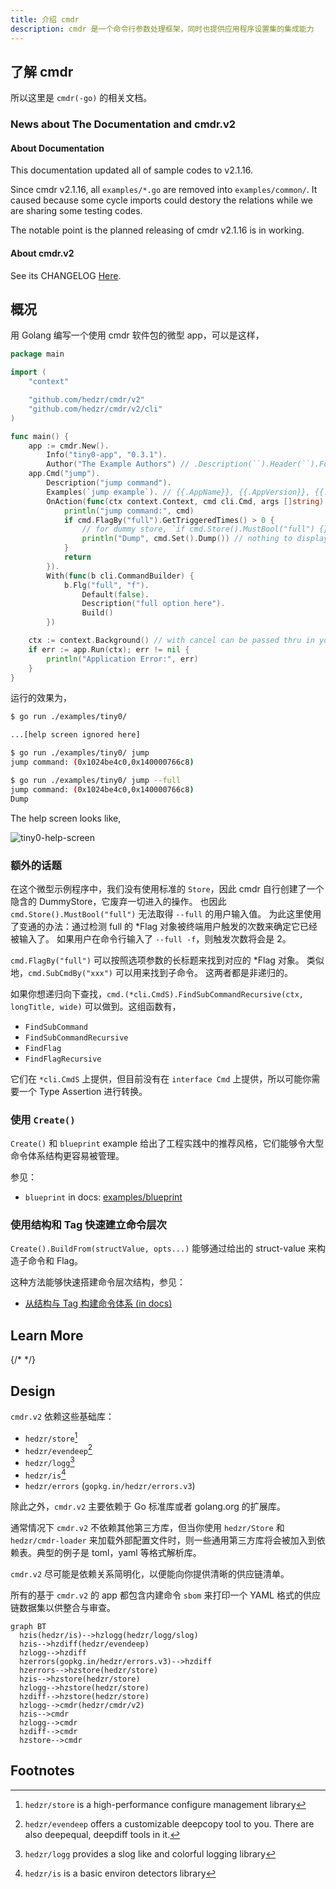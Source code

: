 ```yaml
---
title: 介绍 cmdr
description: cmdr 是一个命令行参数处理框架，同时也提供应用程序设置集的集成能力
---
```


## 了解 cmdr

所以这里是 `cmdr(-go)` 的相关文档。

<Cards>
  <Card title="Cmdr(-go) v2 Documentation" href="./cmdr.v2/" />
  <Card title="Store Documentation" href="./store/" />
  <Card title="EvenDeep Documentation" href="./evendeep/" />
  <Card title="Logg/slog Documentation" href="./logg/" />
  <Card title="Is Documentation" href="./is/" />
  <Card title="Cmdr(-go) v1 Documentation" href="./cmdr.v1/" />
</Cards>

### News about The Documentation and cmdr.v2

#### About Documentation

This documentation updated all of sample codes to v2.1.16.

Since cmdr v2.1.16, all `examples/*.go` are removed into `examples/common/`. It caused because some cycle imports could destory the relations while we are sharing some testing codes.

The notable point is the planned releasing of cmdr v2.1.16 is in working.

#### About cmdr.v2

See its CHANGELOG [Here](https://github.com/hedzr/cmdr/blob/master/CHANGELOG).

## 概况

用 Golang 编写一个使用 cmdr 软件包的微型 app，可以是这样，

```go title="./examples/tiny0/main.go"
package main

import (
	"context"

	"github.com/hedzr/cmdr/v2"
	"github.com/hedzr/cmdr/v2/cli"
)

func main() {
	app := cmdr.New().
		Info("tiny0-app", "0.3.1").
		Author("The Example Authors") // .Description(``).Header(``).Footer(``)
	app.Cmd("jump").
		Description("jump command").
		Examples(`jump example`). // {{.AppName}}, {{.AppVersion}}, {{.DadCommands}}, {{.Commands}}, ...
		OnAction(func(ctx context.Context, cmd cli.Cmd, args []string) (err error) {
			println("jump command:", cmd)
			if cmd.FlagBy("full").GetTriggeredTimes() > 0 {
				// for dummy store, `if cmd.Store().MustBool("full") {}` cannot work
				println("Dump", cmd.Set().Dump()) // nothing to display since a dummy store created
			}
			return
		}).
		With(func(b cli.CommandBuilder) {
			b.Flg("full", "f").
				Default(false).
				Description("full option here").
				Build()
		})

	ctx := context.Background() // with cancel can be passed thru in your actions
	if err := app.Run(ctx); err != nil {
		println("Application Error:", err)
	}
}
```

运行的效果为，

```bash
$ go run ./examples/tiny0/

...[help screen ignored here]

$ go run ./examples/tiny0/ jump
jump command: (0x1024be4c0,0x140000766c8)

$ go run ./examples/tiny0/ jump --full
jump command: (0x1024be4c0,0x140000766c8)
Dump
```

The help screen looks like,

![tiny0-help-screen](/images/cmdr/v2/guide/2025-02-16T09.14.24.png)

### 额外的话题

在这个微型示例程序中，我们没有使用标准的 `Store`，因此 cmdr 自行创建了一个隐含的 DummyStore，它废弃一切进入的操作。
也因此 `cmd.Store().MustBool("full")` 无法取得 `--full` 的用户输入值。
为此这里使用了变通的办法：通过检测 full 的 \*Flag 对象被终端用户触发的次数来确定它已经被输入了。
如果用户在命令行输入了 `--full -f`，则触发次数将会是 2。

`cmd.FlagBy("full")` 可以按照选项参数的长标题来找到对应的 \*Flag 对象。
类似地，`cmd.SubCmdBy("xxx")` 可以用来找到子命令。
这两者都是非递归的。

如果你想递归向下查找，`cmd.(*cli.CmdS).FindSubCommandRecursive(ctx, longTitle, wide)` 可以做到。这组函数有，

- `FindSubCommand`
- `FindSubCommandRecursive`
- `FindFlag`
- `FindFlagRecursive`

它们在 `*cli.CmdS` 上提供，但目前没有在 `interface Cmd` 上提供，所以可能你需要一个 Type Assertion 进行转换。

### 使用 `Create()`

`Create()` 和 `blueprint` example 给出了工程实践中的推荐风格，它们能够令大型命令体系结构更容易被管理。

参见：

- `blueprint` in docs: [examples/blueprint](/docs/cmdr.v2/examples/blueprint/)

### 使用结构和 Tag 快速建立命令层次

`Create().BuildFrom(structValue, opts...)` 能够通过给出的 struct-value 来构造子命令和 Flag。

这种方法能够快速搭建命令层次结构，参见：

- [从结构与 Tag 构建命令体系 (in docs)](/docs/cmdr.v2/guide/steps/g13-build-from-struct/)

## Learn More

<Cards>
  <Card
    title="Learn more about `hedzr/store`"
    href="https://github.com/hedzr/store"
  />
  <Card
    title="Learn more about `hedzr/evendeep`"
    href="https://github.com/hedzr/evendeep"
  />
  <Card
    title="Learn more about `hedzr/logg`"
    href="https://github.com/hedzr/logg"
  />
  <Card
    title="Learn more about `hedzr/is`"
    href="https://github.com/hedzr/is"
  />
  {/* <Card title="Learn more about Fumadocs" href="https://fumadocs.vercel.app" /> */}
</Cards>

## Design

`cmdr.v2` 依赖这些基础库：

- `hedzr/store`[^1]
- `hedzr/evendeep`[^2]
- `hedzr/logg`[^3]
- `hedzr/is`[^4]
- `hedzr/errors` (`gopkg.in/hedzr/errors.v3`)

除此之外，`cmdr.v2` 主要依赖于 Go 标准库或者 golang.org 的扩展库。

通常情况下 `cmdr.v2` 不依赖其他第三方库，但当你使用 `hedzr/Store` 和 `hedzr/cmdr-loader` 来加载外部配置文件时，则一些通用第三方库将会被加入到依赖表。典型的例子是 toml，yaml 等格式解析库。

`cmdr.v2` 尽可能是依赖关系简明化，以便能向你提供清晰的供应链清单。

所有的基于 `cmdr.v2` 的 app 都包含内建命令 `sbom` 来打印一个 YAML 格式的供应链数据集以供整合与审查。

```mermaid
graph BT
  hzis(hedzr/is)-->hzlogg(hedzr/logg/slog)
  hzis-->hzdiff(hedzr/evendeep)
  hzlogg-->hzdiff
  hzerrors(gopkg.in/hedzr/errors.v3)-->hzdiff
  hzerrors-->hzstore(hedzr/store)
  hzis-->hzstore(hedzr/store)
  hzlogg-->hzstore(hedzr/store)
  hzdiff-->hzstore(hedzr/store)
  hzlogg-->cmdr(hedzr/cmdr/v2)
  hzis-->cmdr
  hzlogg-->cmdr
  hzdiff-->cmdr
  hzstore-->cmdr

```

## Footnotes

[^1]: `hedzr/store` is a high-performance configure management library

[^2]: `hedzr/evendeep` offers a customizable deepcopy tool to you. There are also deepequal, deepdiff tools in it.

[^3]: `hedzr/logg` provides a slog like and colorful logging library

[^4]: `hedzr/is` is a basic environ detectors library
